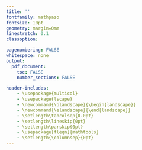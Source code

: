```yaml
---
title: ''
fontfamily: mathpazo
fontsize: 10pt
geometry: margin=0mm
linestretch: 0.1
classoption:

pagenumbering: FALSE
whitespace: none
output:
  pdf_document:
    toc: FALSE
    number_sections: FALSE

header-includes:
    - \usepackage{multicol}
    - \usepackage{lscape}
    - \newcommand{\blandscape}{\begin{landscape}}
    - \newcommand{\elandscape}{\end{landscape}} 
    - \setlength\tabcolsep{0.0pt}
    - \setlength\lineskip{0pt}
    - \setlength\parskip{0pt}
    - \usepackage[fleqn]{mathtools}
    - \setlength{\columnsep}{0pt}
---
```




\setlength\tabcolsep{0.0pt}
\setlength\lineskip{0pt}
\setlength\parskip{0pt}
\fontsize{6pt}{0pt}
\tiny
\setlength{\columnseprule}{0.1pt}
\begin{multicols}{4}



\textbf{calculous}

$(\frac{u}v)'=\frac{u'v-uv'}{v^2}$;
$(uv)'=u'v-uv'$, $\int{u}dv=uv-\int vdu$;

$(a^x)'=a^xln(a)$,$\int{a^x\ln{a}}=a^x$;
$\int xe^{x}dx=xe^{x}-\int e^{x}dx=xe^{x}-e^{x}$;

$(e^{ax})'=ae^{ax}$,$\int{e^{au}}=\frac1ae^{au}$;
$(x\ln{x}-x)'=\ln{x}$, $\int{\ln u}=u\ln u-u$;

$(x^n)'=nx^{n-1}$, $\int{x^n}=\frac{x^{n+1}}{n+1}$;
$(\ln x)'=\frac1x$, $\int\frac1{ax+b}=\frac{\ln|ax+b|}a$;

$\lim\limits_{n\to\infty}(1\pm\frac{a}n)^n=e^{\pm a}$, $\sum_{n=0}^\infty\frac{(tx)^n}{n!}=e^{tx}$;

$\Gamma(n)=(n-1)!=(n-1)\Gamma(n-1)$, $\Gamma(1/2)=\sqrt\pi$,

$\Gamma(-1/2)=-2\Gamma(1/2)$, $\Gamma(0)=\Gamma(-1)=\infty$;

$\Gamma(t) = \int_0^\infty x^{t-1}e^{-x}dx$, $\int_0^1 x^{a-1}(1-x)^{b-1}dx = \frac{\Gamma(a)\Gamma(b)}{\Gamma(a+b)}$;

$\sum_{n=0}^{\infty}{ar^n}=\frac{a}{1-r}, |r|<1$; $\sum_{k=0}^{n-1}{ar^n}=\frac{a(1-r^n)}{1-r}$;


\begin{tabular}{ l|l }
Finite                                    & Binomial \\
$\sum_{k=1}^n k=\frac{n(n+1)}{2}$         & $\sum_{k=0}^n \binom{n}{k} = 2^n$ \\
$\sum_{k=1}^n (2k-1)=n^2$                 & $\sum_{k=0}^n \binom{r+k}{k}=\binom{r+n+1}{n}$ \\
$\sum_{k=1}^n k^2=\frac{n(n+1)(2n+1)}{6}$ & $\sum_{k=0}^n \binom{k}{m}=\binom{n+1}{m+1}$ \\
$\sum_{k=1}^n k^3=(\frac{n(n+1)}{2})^2$   & $\sum_{k=0}^r \binom{m}{k}\binom{n}{r-k}=\binom{m+n}{r}$ \\
$\sum_{k=0}^n c^k=\frac{c^{n+1}-1}{c-1}$  & $\sum_{k=0}^n \binom{n}{k}a^{n-k}b^k = (a+b)^n$
\end{tabular}



\textbf{1 Basic}\hrulefill

$P(X\le y|X\ge c)=\frac{P(X\le y,X\ge c)}{P(X\ge c)}=\frac{P(c\le X\le y)}{1-P(X\le c)}=\frac{F(y)-F(c)}{1-F(c)}$

$\frac{5*0.99}{5*0.99+995*0.02}=0.1992$;


$Pois(3)$,$E[30-3X-X^2]=30-3EX-EX^2=9$;

$U(0,1)$,$E[Y]=E(E[Y|X])=\alpha+\beta EX^2=\alpha+\beta/3$



\dotfill

$\begin{cases} f_T(t)=\frac1{1.5}e^{-\frac1{1.5}t};0& v<5 \\P(V=5)=P(t<3)=\int_0^3dt=1-e^{-2}  & 5\le v<6 \\ P(V\le v)=P(2T<v)=\int_0^{v/2}dt=1-e^{-\frac{v}3} &6\le v\end{cases}$

\dotfill

$\frac29(x+1), -1\le x\le2$, $Y=X^2$; $P(Y\le y)=P(X^2\le y)=$

$\begin{cases}P(1\le X\le\sqrt y)=\int_1^{\sqrt y}f(x)dx=\frac{y}{9}+\frac{2\sqrt y}{9}-\frac13&x\ge1\\P(-\sqrt y\le X\le\sqrt y)=\int_{-\sqrt y}^{\sqrt y}f(x)dx=\frac{4\sqrt y}{9}& |x|\le1\end{cases}$
$f_Y(y)=\begin{cases}\frac{1}{9}+\frac{1}{9\sqrt y}&1\le y\le4\\\frac{2}{9\sqrt y}& 0\le y\le1\end{cases}$

\textbf{2.3 Moment}\hrulefill

$M_X(t)=E[e^{tX}]$

$\frac{e^t}{4-3e^t}\sim Geom(\frac14)$; 
$EX=\frac1p=4$; $VarX=\frac{1-p}{p^2}=12$; 
$\frac{\sigma}\mu=\frac{\sqrt3}2$ 

\dotfill

$Expo(1)$

$E[e^{tX_{(1)}}]=\int_0^\infty e^{tx}(ne^{-nx})dx=\frac{n}{n-t}\int_0^\infty(n-t)e^{-(n-t)x}dx$

\dotfill

$X=e^Z\sim LN(0,1)$; $(e^{n\mu+n^2\sigma^2/2})$
$M_Z(t)=e^{\frac{1}2t^2}$;

$E[X^n]=E[(e^Z)^n]=M_Z(n)=e^{\frac{1}2n^2}$;
$E[X^{1,2,3}]=e^{\frac12},e^2,e^{\frac92}$

skewness $E\frac{X-\mu^3}{\sigma^3}=(e+2)\sqrt{e-1}$


\textbf{Expo}\hrulefill

$X_1\sim \Gamma(\alpha_1,\beta)$, $X_2\sim \Gamma(\alpha_2,\beta)$, $U=\frac{X_1}{V=X_1+X_2}\sim Beta(\alpha_1,\alpha_2)$;

$X_1,X_2\sim Exp(1),\Gamma(1,1)$, 
$U\sim \beta(1,1),U(0,1)$;
$V\sim \Gamma(2,1)$,$xe^{-x}$

\dotfill

$X_1,X_2\sim Exp(\lambda)$, $Y=X_1-X_2\sim DExp(0,\lambda)$, $\frac\lambda2e^{-\lambda|x|}\forall x>0$

\dotfill

$X\sim Beta(\theta,1)$, $-\ln X\sim Expo(\theta)$, $-2\theta\sum\ln X\sim \Gamma(n,2),\chi^2_{2n}$

\textbf{DExp,Laplace}\hrulefill

$L(\theta|x)=2^{-n}e^{-\sum|x_i-\theta|}$; $\hat\theta_{MLE}=X_{((n+1)/2)}$ sample median 

$E[X_{((n+1)/2)}=\int_{-\infty}^{\theta}x\frac12e^{x-\theta}dx+\int_{\theta}^{\infty}x\frac12e^{-x+\theta}dx=\theta$



\textbf{Uniform}\hrulefill

$F\sim Unif(0,1),Beta(1,1)$; $-\ln F,-\ln(1-F)\sim Exp(1),Gamma(1,1)$;

\dotfill

$Unif(0,1)$, $U=Y-X$,$0<x<y<1$, $g(u,v)=1$,$0<v<1-u$,$f_U(u)=1-u$,$0<u<1$;
$f_{|U|}(u)=2(1-u)$;$E[|U|]=\frac13$;

\dotfill

$U(0,1)$, $U=Y_1+Y_2$,$0<u-v<1$, $u-1<v<u$; $J=1$; $f(u,v)=1$; 

$\begin{cases}f_U(u)=0;F_U(u)=0&o.w.\\\int_0^u=u ;\int_0^u=\frac{u^2}2&u\in(0,1)\\\int_{u-1}^1=2-u;F_U(1)+\int_{1}^u2u-\frac{u^2}2-1&u\in(1,2)\end{cases}$


\textbf{N}\hrulefill

$V[\bar X]=\frac{\sigma^2}{n}$; 
$E(Z^{2k})=\frac{(2k)!}{2^KK!}, k=1,2,..$;
$E(Z^{2k+1})=0$

$V[S^2]>CRLB>V[S_n^2]$;$\frac{2\sigma^4}{n-1}\ge\frac{2\sigma^4}{n}>\frac{2(n-1)\sigma^4}{n^2}$;

$E[S]=\sqrt{\frac{2\sigma^2}{n-1}}\frac{\Gamma(\frac{n}{2})}{\Gamma(\frac{n-1}{2})}\approx\sigma-\frac{\sigma}{4(n-1)}$;

$V[S]=\sigma^2-\frac{2\sigma^2}{n-1}\frac{\Gamma^2(\frac{n}{2})}{\Gamma^2(\frac{n-1}{2})}\approx\frac{\sigma^2}{2(n-1)}$

$E[\hat\sigma^2]=\frac{1}{n}\sum E[(x_i-\mu)^2]=\sigma^2$,$\mu$ known; 

$E[\hat\sigma^2]=\frac{E[\sum(x_i-\bar x)^2]}{n}=\frac{(n-1)E[S^2]}{n}=\frac{(n-1)\sigma^2}{n}$,$\mu$ unknown

\dotfill

$E[\Phi^{2}(z)]=V[\Phi(z)]+E[\Phi(z)]^{2}=\frac1{12}+\frac14=\frac13$;

$E[n\Phi^{n-1}(z)]=\int_0^1n\Phi^{n-1}\phi(z)dz=\int_0^1n\Phi^{n-1}d\Phi(z)=\Phi^n(z) |_{0}^{1}=1$;

\dotfill

*$Y|\theta\sim n(\theta,1)$,$\theta\sim n(0,1)$ $Y\sim N(0,2)$ $\theta|Y\sim N(\frac{y}2,\frac12)$

\dotfill

$\frac{Z_1}{Z_2}$;
$f(u)=\int_{-\infty}^{\infty}f(1)f(2)|v|dv=2\int_{0}^{\infty}=\frac{1}{\pi(u^2+1)}\sim Cauch(0,1)$

\dotfill


*$X\sim N(\mu,\sigma^2)\perp Y\sim N(\gamma,\sigma^2)$, $U=X+Y\perp V=X-Y$

Trans and  Or $M_U(t)=M_X(t)\cdot M_Y(t)$, $M_V(t)=M_X(t)\cdot M_Y(-t)$;

Or $Cov(X+Y,X-Y)=Cov(X,X)-Cov(Y,Y)=V[X]-V[Y]=0$

$U\sim N(\mu+\gamma,2\sigma^2)$;$V\sim N(\mu-\gamma,2\sigma^2)$ by factor or linear combi

$E[U]=E[X]+E[Y]=\mu+\gamma$;
$E[V],\mu-\gamma$;
$V[U]=V[X]+V[Y]=2\sigma^2$






\textbf{4.4 Beta-Bino}\hrulefill

$X|P\sim Bin(n,P)$, 
$P\sim Beta(\alpha,\beta)$;
$EX=E[E(X|P)]=E[nP]=n\frac{\alpha}{\alpha+\beta}$;

$VX=E[Var(X|P)]+Var[E(X|P)]=E[npq]+Var[np]=\frac{n\alpha\beta(\alpha+\beta+n)}{(\alpha+\beta)^2(\alpha+\beta+1)}$

$P\sim Beta(\frac12,\frac12)$, $EX=\frac{n}2$; $VX=\frac{n(n+1)}8$;

$P\sim Beta(1,1)$, $X\sim Unif(0,n+1)$, $P|X\sim Beta(x+1,n-x+1)$

\textbf{Pois-Bino}\hrulefill

$Pois(\lambda)$.$S_{10}=\sum^{10}_{i=1} X_i\sim Pois(10\lambda)$. 

$M_{S_{10}}(t)=\prod_{i=1}^{10}M_X(t)=[e^{\lambda(e^t-1)}]^{10}=e^{10\lambda(e^t-1)}$

$S_{10}=s=S_{4}+S_{6}$, $P(S_{4}|S_{10})=\frac{P(S_{4},S_{6}=s-S_{10})}{P(S_{10})}\sim Bino(s,\frac25)$

$Pois(\lambda)$, $Pois(3\lambda)$ $P(x|x+y=5)=\frac{P(x)P(y=5-x)}{P(x+y=5)}\sim Bino(5,\frac13)$;

\textbf{4.5 Cov Corr}\hrulefill

$Cov(X,Y)=\sigma_{XY}=E((X-\mu_X)(Y-\mu_Y))=E[XY]-\mu_X\mu_Y$;
$Cov(aX,bY)=abCov(X,Y)$;
$Cov(X,Y+Z)=Cov(X,Y)+Cov(X,Z)$;
$Cov(X,c)=0$;
$Cov(X,X)=E[X^2]-\mu_X^2$;
$X\perp Y$,$Cov(X+Y,X-Y)=Cov(X,X)-Cov(Y,Y)=V[X]-V[Y]$

$Cor(X,Y)=\frac{Cov(X,Y)}{\sqrt{Var(X)Var(Y)}}$,
$=\rho_{XY}=\frac{\sigma_{XY}}{\sigma_X\sigma_Y}$ 

$Cov[\bar X,X_n]=\frac{Cov[\sum X_i,X_n]}n=\frac{\sigma^2}{n}$;
$Cor[\bar X,X_n]=\frac{\sigma^2/n}{\sigma\sigma/\sqrt{n}}=\frac1{\sqrt{n}}$

\textbf{4.7 Inequity;Chebychev;Cauchy-Schwarz;Jensen}\hrulefill

$g(x)\ge0 \forall r>0$,
$P(g(X)\ge r)\le\frac{Eg(X)}{r}$;
$P(|x-\mu|<t\sigma)\ge1-\frac1{t^2}$;

$\sigma=3$, $t=2$; $P(-4<x<8)\ge\frac34$;
$\sigma=2$, $t=\frac52$,$P(-2<x<8)=\frac{21}{25}$

$|EXY|\le E|XY|\le(E|X|^2)^{\frac12}(E|Y|^2)^{\frac12}$;
$Cov(X,Y)\le \sigma^2_X\sigma^2_Y$;

Convex function $Eg(X)\ge g(EX)$


\textbf{5.4 Order}\hrulefill


$X_{(k)}=k\binom{n}{k}f(x)[F(x)]^{k-1}[1-F(x)]^{n-k}$;

$X_{(1)}=nf(x)[1-F(x)]^{n-1}$;
$X_{(n)}=nf(x)[F(x)]^{n-1}$

\dotfill

$U(0,1)$
$X_{(k)}\sim Beta(k,n-k+1)$;$X_{(1)}=n[1-x]^{n-1}$;$X_{(n)}=nx^{n-1}$

$EX_{(k)}=\frac{k}{n+1}$;$VarX_{(k)}=\frac{k(n-k+1)}{(n+1)^2(n+2)}$;


$P(n(1-Y_n)<y)=1-P(Y_n<1-\frac{y}n)=1-\int_0^{1-\frac{y}n}Y_ndy_n=$
$P(nY_1<y)=P(Y_1<\frac{y}n)=\int_0^{\frac{y}n}Y_1dy_1=1-(1-\frac{y}n)^n$;

Or transf $W_1=ny_1$,$f(w)=f(\frac{w}n)|\frac{dy}{dw}|=n(1-\frac{w}n)^{n-1}\frac1{n}$;

$W_n=n(1-Y_n)$,$f(w_n)=f(1-\frac{w}n)|\frac{dy}{dw}|=n(1-\frac{w}n)^{n-1}\frac1{n}$


$\lim\limits_{x\to\infty}nY_1=\lim\limits_{x\to\infty}n(1-Y_n)=1-e^{-y}\sim Expo(1)$ 

\dotfill

$U(0,\theta)$:
$X_{(n)}=\frac{n}{\theta}(\frac{x}\theta)^{n-1}\sim Beta(n,1)$; 
$V[X_{n}]=\frac{n\theta^2}{(n+1)^2(n+2)}$; 

$EX_{(n)}=\frac{n\theta}{n+1}$, $E[\frac{n+1}{n}X_{(n)}]=\theta$;
$E[\frac{n+2}{n}X_{(n)}^2]=\theta^2$is UMVUE

\dotfill

$Expo(\lambda)$:
$X_{(1)}=n\lambda e^{-n\lambda x}\sim Expo(n\lambda)$


\textbf{5.5 Convergence}\hrulefill

CLT $\frac{\sqrt{n}(\bar X_n-\mu)}{\sigma}\overset{\mathcal{D}}\to N(0,1)$;
Stein $n(\theta,\sigma^2)$,$E[g(X)(X-\theta)]=\sigma^2E[g'(X)]$;


\textbf{Delta Method}: if$\sqrt n(Y_n-\theta)\overset{D}{\to}N(0,\sigma^2)$,

$g'(\theta)\neq0$,
$\sqrt n[g(Y_n)-g(\theta)]\overset{D}{\to}N(0,\sigma^2[g'(\theta)]^2)$

$g'(\theta)=0$,
$\sqrt n[g(Y_n)-g(\theta)]\overset{D}{\to}\sigma^2\frac{g''(\theta)}2\chi^2_1)$

\dotfill

*$g(\mu)=\frac1{\mu}$, $E_\mu(\frac1{X})\approx\frac1{\mu}$,$Var_\mu(\frac1{X})\approx(\frac1{\mu})^4Var_\mu(X)$

$\sqrt n(\frac1{\bar X}-\frac1{\mu})\overset{D}{\to}N(0,(\frac1{\mu})^4Var_\mu[X_1])$

$\widehat Var[\frac1{\bar X}]\approx(\frac1{\bar X})^4S^2$, 
$\frac{\sqrt n(\frac1{\bar X}-\frac1{\mu})}{(1/\bar X)^2S}\overset{D}{\to}N(0,1)$

\dotfill

*$Exp(\lambda)$, $\sqrt n(\bar X_n-\frac1{\lambda})\overset{D}{\to}N(0,\frac1{\lambda^2})$,
$g(u)=u^2$, $g'(u)=2u\neq0$
$\sqrt{n}(\bar X_n^2-(\frac1{\lambda})^2)\to n(0,\frac4{\lambda^4})$

\dotfill

*$Pois(\mu)$,$g(\bar X_n)=e^{-\bar X_n}$, $g(\mu)=e^{-\mu}$, $g'(\mu)=-e^{-\mu}\neq0$

$\sqrt{n}(e^{-\bar X_n}-e^{-\mu})\to n(0,\frac{[(e^{-\mu})']^2}{I(\mu)})=n(0,\mu e^{-2\mu}))$


\textbf{6.2.1 Suffi;6.2.2 Mini Suffi;6.2.3 Ancillary Stat}\dotfill

$\frac{\prod f(x|\theta)}{g(t|\theta)}=h(\vec x)$free of $\theta$;$\frac{f(x|\theta)}{f(y|\theta)}$ constant fn of $\theta$ if $T(\mathbf{x})=T(\mathbf{y})$\dotfill

$g_a(\theta)=\theta+a$, $[Y_n-\bar Y](g_a(\theta))=Y_n+a-\frac{\sum(Y_i+a)}n=Y_n-\bar Y$
is invariant under location parameter$\theta$,$g(x|\theta)=f(x-\theta)$

\textbf{6.2.4 Compl Suffi; Basu}\dotfill

$E[g(t)]=0$. $\forall\lambda$ iff $P(g(t)=0)=1$;

$f(x|\vec\theta)=h(x)c(\vec \theta)e^{\sum^k_{j=1}W_j(\vec \theta)t_j(x)}$, 
t free of $\theta$ W open set in $\mathbb R^k$;

Expo familiy $t/n=\bar Y$ is comp/suff, indep with $Y_n-\bar Y$

\textbf{7 Point Estimation}\hrulefill

\textbf{7.2.1 MoM}\dotfill

\textbf{7.2.2 MLE}\dotfill

*$F(x)=(\frac{x}\theta)^2, 0\le x<\theta$

$\max L(\theta)=2^n\theta^{-2n}\prod x_i I_{(-\infty,\theta)}(x_{(n)})I_{(0,\infty)}(x_{(1)})$

$\min\hat\theta_{MLE}=X_{(n)}=nf()[F()]^{n-1}=\frac{2n}{\theta^n}x^{2n-1}\sim Beta(2n,1)$ 

$EX_{(n)}=\frac{2n}{2n+1}\theta$;Or $=\int_0^\theta xf_{X_{(n)}}(x)dx$

$\lim\limits_{n\to\infty}[EX_{(n)}-\theta]=0$; $\lim\limits_{n\to\infty}P(X_{(n)}-\theta)\ge\varepsilon)=0$;

$\lim\limits_{n\to\infty}V[X_{(n)}]=\lim\limits_{n\to\infty}\frac{n}{(2n+1)^2(n+1)}\theta^2=0$

\textbf{7.2.3 Bayes estimator}\dotfill

$X_n$iid$Expo(\theta)$, $\pi(\theta)\sim Expo(\lambda)$

$\pi(\theta|\vec x)=\frac{g(\vec x|\theta)}{m(\vec x)}=\frac{f(\vec x|\theta)h(\theta)}{\int g(\vec x|\theta)d\theta}\propto L(\theta)h(\theta)\sim \Gamma(n+1,\frac{1}{\lambda+\sum x_i})$

$\mathcal{L}_\theta(\hat\theta)=(\hat\theta-\theta)^2$; $\min$Posterior risk $E[\mathcal{L}_\theta(\hat\theta|\vec x)]$, Posterior mean $\hat\theta_{L_2Bayes}=E[\pi(\theta|\vec x)]=\frac{n+1}{\lambda+\sum x_i}=\frac{\lambda(\frac1\lambda,E[\theta])}{\lambda+n\bar x}+\frac{n\bar x(\frac1{\bar x},\hat\theta_{MLE})}{\lambda+n\bar x}$



\textbf{7.3.1 MSE}\dotfill


$MSE=V[S_k^2]+Bias^2=[\frac{2(n-1)}{k^2}+(\frac{n-1}{k}-1)^2]\sigma^4$;

$S_k^2=\frac{\sum(X_i-\bar X)^2}k$;$\frac{\partial MSE}{\partial k}\overset{set}=0$,$S_{n+1}^2\min(MSE)$


\textbf{7.3.2 CRLB}\dotfill

$Var_\theta W(\vec X)\ge\frac{(\frac{d}{d\theta}E_\theta W(\vec X))^2}{nE_\theta\left[(\frac{\partial}{\partial\theta}\ln f(X|\theta))^2\right]}=\frac{[\tau'(\theta)]^2}{nI_\theta}$

\dotfill

*$Expo(\theta)$,median$0.5=\int_0^{\tilde x}f()dx$,$\tilde x=\frac{\ln2}{\theta}$;

$90^{th}$ $\int_0^{g(\theta)}dx=0.9$;$g(\theta)=\frac{\ln10}{\theta}$,
$VX_{(90)}\ge\frac{g'(\theta)^2}{nI_{\theta}}=\frac{(\ln10)^2}{n\theta^2}$

\dotfill

*$N(\mu,\sigma^2)$,$\frac{X_{(95)}-\mu}{\sigma}=Z_{(95)}=1.645$; $X_{(95)}=\mu+1.645\sigma$;

$\frac{d}{d\mu}X_{(95)}=1$; $V[\hat\mu_{(95)}]\ge\frac{\sigma^2}{n}$

$\frac{d}{d\sigma}X_{(95)}=1.645$; $V[\hat\sigma^2_{(95)}]\ge\frac{1.645^2\cdot2\sigma^4}{n}>\frac{2\sigma^4}{n}$



\textbf{7.3.3 UMUVE;Rao-Blackwell;Lehmann-Scheffe}\dotfill

T Suffi for $\theta$, $EW=\tau(\theta)$, $\phi(T)=E[W|T]$, then $E\phi(T)=\tau(\theta)$, $V_\theta\phi(T)\le V_\theta W$.

$T$ Compl/Suffi for $\theta$, $E\phi(T)=\tau(\theta)$, $\phi(T)$ is UMVUE of $\tau(\theta)$

\dotfill

$Pois(\lambda>0)$,$T=\sum x_i\sim Pois(n\lambda)$ Compl/Suffi;

$E[\frac{T}n]=\lambda$; 
$E[T^2-T]=VT+ET^2-ET=n^2\lambda^2$;

$\delta(x_i)=\begin{cases}1&X_1=0,1,k\\0&X_1\neq0,1,k\end{cases}$, $\sum_{i=2}^n x_i\sim Pois((n-1)\lambda)$

$E(\delta|t)=\frac{P(x_i=0,1,k)P(\sum_{i=2}^n x_i=t,t-1,t-k)}{P(\sum_{i=1}^n x_i=t)} \sim Bino(t,\frac1n)$

$=(\frac{n-1}{n})^t$,
$\frac{t(n-1)^{t-1}}{n^t}$,
$\frac{t!}{k!(n-k)!}\frac{(n-1)^{t-k}}{n^t}$

\dotfill

$Bino(n,p)$, $Y$ Compl/Suffi
$E[\frac{Y}n]=p$;
$E[\frac{Y^2-Y}{n^2-n}]=p^2$;

$E[\frac{Y(n-Y)}{n(n-1)]}=pq$;
$E[\frac{Y!(n-Y)!}{(Y-k)!(k-Y)!k!(n-k)!}]=\binom{n}{k}p^k(1-p)^{n-k}$


\textbf{7.3.4 Loss function}\dotfill

absolute error loss $L(\theta,a)=|a-\theta|$

squared error loss $L(\theta,a)=(a-\theta)^2$

binary loss $L(\theta,a_0)=\begin{cases}0&\theta\in\Theta_0\\1&\theta\in\Theta^c_0\end{cases}$



\textbf{8 Hypo test;Neyman-Pearson;MLR;Karlin-Rubin}\hrulefill



Size:$\alpha=P_{H_0}(RR)$ Power:$\beta=1-\alpha=P_{H_1}(RR)$

$H_0:\theta=\theta_0$,$H_1:\theta=\theta_1$,$\theta_0<\theta_1$, RR  $\Lambda=\frac{L(\theta_0)}{L(\theta_1)}<C$ is MP

Expo family $g(t|\theta)=h(t)c(\theta)e^{W(\theta)t}$ T has MLR.

T free of $\theta$ is Suffi, $\Lambda=\frac{L(\theta_0)}{L(\theta_1)}$ has $\nearrow$ MLR in T,$T\le C$ $\Lambda\searrow$,$T\ge C$, $P_{H_0}(RR)=\alpha$ is UMP

\dotfill

*$Beta(\theta,\theta)$,$H_0:\theta=1$, $H_1:\theta=2$ One Obs $X_1<\frac23$.

$\alpha=P_{\theta_0}(x_1<\frac23)=\int_0^{\frac23}f(x|\theta_0)=\frac23$

$\beta=1-P_{\theta_1}(x_1<\frac23)=1-\int_0^{\frac23}f(x|\theta_1)=\frac7{27}$

\dotfill

*$X_m\sim Expo(\frac1\theta_1)$,$Y_n\sim Expo(\frac1\theta_2)$
$H_0:\theta_1=\theta_2$, $H_1:\theta_1\neq\theta_2$;

$\hat\theta_{MLE}=\frac{\sum x_i+\sum y_i}{m+n}$;
$\hat\theta_{1}=\frac{\sum x_i}{m}$;
$\hat\theta_{2}=\frac{\sum y_i}{n}$

$T=\frac{\sum x_i}{\sum x_i+\sum y_i}\sim\frac{\Gamma(m,\theta_1)}{\Gamma(m,\theta_1)+\Gamma(n,\theta_2)}$

$\Lambda=\frac{(m+n)^{m+n}}{m^mn^n}T^m(1-T)^n\propto Beta(m+1,n+1)\le C'$

\dotfill


*$N(\mu,25)$,$H_0:\mu=50$,$H_1:\mu=55$; $Z_{0.05}=1.645$,$Z_{0.1}=1.28$;

$P_{H_0}(\bar X_n\ge c)=0.05$ $P_{H_1}(\bar X_n\ge c)=0.90$

$n=[\frac{(Z_\alpha+Z_\beta)\sigma}{\delta=\mu_1-\mu_0}]^2=[\frac{(1.645+1.28)5}{55-50}]^2=8.56\approx9$

\dotfill


*$N(\theta,1)$,$N(3\theta,1)$;$H_0:\theta\le0$, $H_1:\theta>0$;T:$\bar X+3\bar Y\sim n(10\theta,\frac{10}m)$,$\Lambda\searrow$

$\sqrt{\frac{m}{10}}(\bar X+3\bar Y-10\theta)\overset{\mathcal{D}}\to n(0,1)$;
$P_{\theta_0}(\sqrt{\frac{m}{10}}(\bar X+3\bar Y-10\theta_0>Z_{\alpha})=\alpha$;

$\beta=P_{\theta_1}(\sqrt{\frac{m}{10}}(\bar X+3\bar Y-10\theta_1>Z_{\alpha}-(\theta_1-\theta_0)\sqrt{10m}$

\dotfill


*$Pois(\lambda)$  $H_0:\lambda\le1$,$H_1:\lambda>1$
$\Lambda=(\frac{\lambda_0}{\lambda_1})^{\sum x_i}e^{n(\lambda_1-\lambda_0)}<C$

$T=\sum x_i\sim Pois(n\lambda)$; $\Lambda\searrow$ $\alpha=P_{\theta_0}(T>C)=0.05$

set $\lambda=1$ $\max\Lambda$, $P_{\theta_0}(T>4)<0.05$\dotfill


*$\theta x^{\theta-1}\sim Beta(\theta,1)$,$-\ln x\sim Expo(\theta)$,$-2\theta\sum\ln x\sim \Gamma(n,2),\chi^2_{2n}$

$\beta=P_{\theta_1}(X>0.5)=1-\int_0^{0.5}\theta x^{\theta-1}dx=1-0.5^\theta$

$H_0:\theta=1$, $H_A :\theta>1$;$\Lambda\nearrow$ $P_{H_0}(-\ln y\le C)=\alpha$

\dotfill


*$e^{-(x-\theta)},n=10$;
$H_0:\theta=0$, $H_1:\theta>0$;
$T=X_{(1)}\ge C$

Let$Y=X-\theta$, $Y_{(1)}\sim Expo(10), \Gamma(1,\frac1{10})$; $20Y_{(1)}\sim \chi^2_2$;

$P_{H_0}(X_{(1)}\ge C)=P_{H_0}(20Y_{(1)}\ge 20C)\overset{set}=0.05$,$20C=5.991$;

$P_{H_1}(X_{(1)}\ge 0.2996)=P_{H_1}(Y_{(1)}\ge -0.7)=1$, 
$\min\beta$ at $H_0$ is unbia

\dotfill

*$Expo(\frac1\mu)$; $H_0:\mu=5$,$H_1:\mu\neq5$

$\Lambda=\frac{L(\mu_0)}{L(\mu_1)}=(\frac{\mu_1}5)^ne^{(\frac1{\mu_1}-\frac15)\sum x_i}\le c$

$\mu_1<5$,$\Lambda\nearrow$, $\sum x_i\le c'$;
$\mu_1>5$,$\Lambda\searrow$, $\sum x_i\ge c'$;

$T=\sum x_i\sim Gamma(10,\mu)$, $\frac{2}{\mu}T\sim\chi^2_{20}$;

$P_{H_0}(\frac{2T}{5}\le \chi^2_{20,0.975}(9.59))+P_{H_0}(\frac{2T}{5}\ge \chi^2_{20,0.025}(34.2))=0.05$;

$P_{H_1}(\frac{2T}{\mu_1}\le \frac{5\chi^2_{20,0.975}}{\mu_1})+P_{H_1}(\frac{2T}{\mu_1}\ge \frac{5\chi^2_{20,0.025}}{\mu_1})$

\dotfill


*$Unif(\theta,\theta+1)$,$H_0:\theta=0$,$f(z)=f(x_1+x_2)=z,z<1;2-z,z>1$

$\alpha=P_{H_0}(x_1+x_2>c)=P_{H_0}(x_1>0.95)$;

$\int_{c}^{2}f(z)dz=\frac{c^2}2-2c+2=\int_{0.95}^{1}f(x)dx=0.05$

$c=\frac{2}{1}\pm\sqrt{2^2-4\cdot\frac12\cdot1.95}$, choose $2-0.3162=1.6838$



**10 Consistency**\hrulefill

Asym unbiased $\lim\limits_{n\to\infty}Bias(\hat\theta)=0$

$\lim\limits_{n\to\infty}Var_\theta[W_n]=0$, $\lim\limits_{n\to\infty}Bias_\theta[W_n]=0$,

$\lim\limits_{n\to\infty}P(\tau(\hat\theta_{MLE})-\tau(\theta)\ge\varepsilon)=0$

**10 Efficiency**\hrulefill

$\lim\limits_{n\to\infty}\frac{CRLB}{Var(\hat\theta)}$; ARE: $\lim\limits_{n\to\infty}\frac{Var(\hat\theta_2)}{Var(\hat\theta_1)}$

Asym effi of MLE: $\sqrt n[\tau(\hat\theta_{MLE})-\tau(\theta)]\overset{D}{\to}N(0,\frac{1}{I_{\theta}})$


**Classical**\hrulefill

$f(x;\theta)=(\theta+1)x^\theta, 0<x<1$,$Beta(\theta+1,1)$;$H_0:\theta=0.5$,$H_1:\theta>0.5$

$\hat\theta_{MoM}=\frac{2\bar X-1}{1-\bar X}$;
$\hat\theta_{MLE}=\frac{n}{-\sum\ln x_i}-1$;
$\hat\theta_U=\frac{n-1}{-\sum\ln x_i}-1$;

CRLB $\frac{(\theta+1)^2}{n}$;
$\sqrt{n}(\hat\theta-\theta)\sim N(0,(\theta+1)^2)$

$\Lambda=\frac{L(\theta_0)}{L(\theta_1)}=e^{(\theta_1-0.5)(-\sum x_i)}\le C$ $\nearrow$ MLR, T suff

$-\ln x^\sim Expo(\theta+1)$, $-2(\theta+1)\sum\ln x\sim Gamma(n,2),\chi^2_{2n}$,$n=10$

$P_{H_0}(-3\sum\ln x_i\le \chi^2_{20,0.95}(10.851))=0.05$

$P_{H_1=1}(-4\sum\ln x_i\le\frac43* 10.851)=1-0.806$

\dotfill

***$f(x;\theta)=\theta(x+1)^{-\theta-1},\ x>0,\theta>2$;
Let $y=\ln(x+1)$, $x=e^y-1$, $\frac{dx}{dy}=e^y$, $Y=\theta e^{-\theta y}\sim Expo{\theta}, Gamma(1,\frac1\theta)$

$\hat\theta_{MOM}=\frac{1+\bar X}{\bar X}$;
$\hat\theta_{MLE}=\frac{n}{\sum\ln(x+1)}$
$\hat\theta_{U}=\frac{n-1}{\sum\ln(x+1)}$
$CRLB=\frac{\theta^2}{n}$


$E[\hat\theta_{MLE}]=\frac{n\theta}{n-1}$, $Bias=\frac{\theta}{n-1}$;
$E[\hat\theta_{MLE}^2]=\frac{n^2\theta^2}{(n-1)(n-2)}$; 
$V[\hat\theta_{MLE}]=\frac{n^2\theta^2}{(n-1)^2(n-2)}$;
$MSE=\frac{n+1}{(n-1)^2}\theta^2$;

$\lim\limits_{n\to\infty}\frac{CRLB}{V\hat\theta_{U}}=\lim\limits_{n\to\infty}\frac{n-2}{n}=1$

$H_0:\theta=3$,$H_1:\theta=4$$P_{H_0}(6\sum\ln(x+1)<\chi^2_{2n,\alpha})=\alpha$ is UMP

\dotfill


$f(x,y)=6(y-x)$,$0<x<y<1$,$Z=\frac{X+Y}2$,$W=Y$; $z<w<2z$;

$|J|=2$,$g(z,w)=24(w-z)$,$g(z)=\int_{z}^{2z}g(z,w)dw=12z^2, 0<z<\frac12$;
$f_{Z}(z)=\int_{z}^{1}g(z,w)dw=12(z-1)^2, \frac12<z<1$

\dotfill


*$f(y_1,y_2)=c(1-y_2)$,$0\le y1\le y2\le 1$;$\int_0^1\int_0^{y_2}dy_1dy_2=1$, $c=6$;

$f(y_1)=\int_{y_1}^1dy_2=3(y_1-1)^2$;
$f(y_2)=\int_0^{y_2}dy_1=6(y_2-y_2^2)$

\resizebox{1\hsize}{!}{$P(Y_1\le\frac12|Y_2\le\frac34)=\frac{P(Y_1\le\frac12, Y_2\le\frac34)}{P(Y_2\le3/4)}=\frac{P(Y_1\le\frac12, Y_2\le\frac12)+P(Y_1\le\frac12, \frac12\le Y_2\le\frac34)}{P(Y_2\le3/4)}$}

$=\frac{\int_0^{\frac12}\int_0^{y_2}f(,)dy_1dy_2+\int_{\frac12}^{\frac34}\int_0^{\frac12}f(,)dy_1dy_2}{\int_{0}^{3/4}f_{Y_2}(y_2)dy_2}=\frac{25/32}{27/32}=25/27$



\dotfill


*$f(y_1,y_2)=C=2$,$0\le y_1\le y_2\le 1$;
$\int_0^1\int_0^{y_2}$;

$f_{Y_1}=2-2y_1$;$f_{Y_2}=2y_2$

$E[Y_1+Y_2]=\int_0^1y_1(2-2y_1)dy_1+\int_0^1y_2(2y_2)dy_2=\frac13+\frac12=1$

$P(Y_1\le\frac34|Y_1>\frac13)=\frac{\int_{1/3}^{3/4}}{1-\int_0^{1/3}}=\frac{55}{64}$

\dotfill

*$f(x;y)=Cxy$, $0\le x\le 2$, $0\le y\le 2$, $x+y\le 2$;

$0<x<2-y<2$,$0<y<2-x<2$;
$\int_0^2\int_0^{2-x}$, $c=\frac32$;

$f(x)=\int_0^{2-x}f(x,y)dy=\frac34x(x-2)^2$; $f(y)$same

$P(X<Y)=P(X<Y,Y<1)+P(X<Y,Y>1)=P(X<Y<1)+P(X<2-Y,1<Y<2)$
$=\int_0^1\int_0^{y}dxdy+\int_1^2\int_0^{2-y}dxdy=\frac12$

\end{multicols}

\newpage
\onecolumn
\setlength\tabcolsep{0.1pt}
\setlength\lineskip{0pt}
\setlength\parskip{0pt}
\fontsize{6pt}{0pt}
\scriptsize

\begin{tabular}{ l|p{0.18\linewidth}|l|p{0.2\linewidth}|p{0.2\linewidth} }
   $D$   &$E;EX^2;V$&$f(x);F(x),P(X\le x)$&$MLE;T;I$&$M_x(t);M'(t);M''(t);M^n(t)$\\\hline
$Bern(p)$&$p$;$p$;$pq$&$p^xq^{1-x},x=1,0$&$\bar X$;$\sum x_i\sim Bino(n,p)$;$1/pq$&$pe^t+q$\\\hline
$Bino(n,p)$&$np$;$np(np+q)$;$npq$&$\binom{n}{x}p^x q^{n-x}$,$x=0,1..n$;&$\bar X$or$k\ge X_{(n)}$;$\sum x_i\sim Bino(n,p)$;$1/pq$&$(pe^t+q)^n$\\\hline
$Geom(p)$&$1/p$;${(p+2q)}/{p^2}$;$q/p^2$&$pq^{x-1}$,$x=1,2,..$;$1-q^x$&$1/\bar X$;$\sum x_i$;&$\frac{pe^t}{1-qe^t},t<-\ln{q}$;$\frac{pqe^t}{(1-qe^t)^2}$;$\frac{2pqe^t}{(1-qe^t)^3}-M'(t)$\\\hline
$NBino(r,p)$&$r/p$; ;$rq/p^2$&$\binom{x-1}{r-1}p^rq^{x-r}$,$x=r,r+1..$&$\bar X$;$\sum x_i$&$(\frac{pe^t}{1-qe^t})^r,t<\ln q$\\\hline
$HGeom(N,m,k)$&$\frac{km}N$; ;$\mu\frac{(N-m)(N-k)}{N(N-1)}$&${\binom{m}{x}\binom{N-m}{k-x}}/{\binom{N}{k}}$\\\hline
$Pois(\mu)$&$\mu$;$\mu$;$\mu^2+\mu$&$\frac{\mu^x}{x!}e^{-\mu}$,$x=0,1..$;$e^{-\mu}\sum_{i=0}^x\frac{\mu^i}{i!}$&$\bar X$;$\sum x_i$;$1/\mu$&$e^{\mu(e^t-1)}$;$\mu e^tM(t)$;$\mu e^t(1+\mu e^t)M(t)$\\\hline
$Unif(n)$&$\frac{n+1}2$;$\frac{(n+1)(2n+1)}{6}$;$\frac{n^2-1}{12}$&$\frac{1}n$,$x=1,2..n$,$n=b-a+1$;$\frac{x-a+1}n$&;$X_n$Comp&$\frac1n\sum_{i=1}^n{e^{ti}}$,$\frac{e^{at}-e^{(b+1)t}}{n(1-e^t)}$\\\hline
$Unif(a,b)$&$\frac{a+b}{2}$; ;$\frac{(b-a)^2}{12}$&$\frac{1}{b-a}$,$x\in(a,b)$;$\frac{x-a}{b-a}$&$\min{x_{(1)},x_{(n)}}$;R ancillary&$\frac{e^{tb}-e^{ta}}{t(b-a)}$\\\hline
$Norm(\mu,\sigma^2)$&$\mu$;$\mu^2+\sigma^2$;$\sigma^2$&$\frac{1}{\sigma\sqrt{2\pi}} e^{-\frac{(x-\mu)^2}{2\sigma^2}}$&&$e^{\mu t +\frac{\sigma^2t^2}2}$; $(\mu+\sigma^2t)M(t)$;$[(\mu+\sigma^2t)^2+\sigma^2]M(t)$\\\hline
$SNorm(0,1)$&$0$;$1$;$1$&$\frac{1}{\sqrt{2\pi}}e^{-\frac{x^2}2}$&&$e^{\frac{t^2}2}$\\\hline
$LNorm(\mu,\sigma^2)$&$e^{\mu+\frac{\sigma^2}2}$;$e^{2\mu+2\sigma^2}$;$E^2X(e^{\sigma^2}-1)$&$\frac{1}{x\sigma \sqrt{2\pi}}e^{\frac{-(\ln x-\mu)^2}{2\sigma^2}}$&$\hat\mu=\frac1n\sum\ln x_i$,$\hat\sigma^2=\frac1n\sum\ln(x_i-\hat\mu)^2$&$EX^n=e^{n\mu+n^2\sigma^2/2}$\\\hline
$Cauchy(\theta,\sigma^2)$&&$\frac{1}{\pi\sigma}\frac1{1+(\frac{x-\theta}{\sigma})^2}$&&\\\hline
$DExpo(\mu,\sigma^2)$&$\mu$;$\mu^2+2\sigma^2$;$2\sigma^2$&$\frac{1}{2\sigma} e^{-|\frac{x-\mu}{\sigma}|}$&$\hat\mu=median$,$\hat\sigma=\frac1n\sum|x_i|$&$\frac{e^{\mu t}}{1-\sigma^2t^2}$\\\hline
$Expo(\beta)$&$\beta$; ;$\beta^2$&$\frac1{\beta} e^{-\frac{x}\beta},x \in (0,\infty)$;$1-e^{-\lambda x}$&$1/\bar X$;$\sum x_i$;mean$^2$&$\frac{\lambda}{\lambda-t},t<\lambda$,$\frac{1}{1-\beta t}$;$\beta(1-\beta t)^{-2}$;$2\beta^2(1-\beta t)^{-3}$\\\hline
$Gamm(\alpha,\beta)$&$\alpha\beta$; ;$\alpha\beta^2$;&$\frac{1}{\Gamma(a)\beta^{\alpha}}x^{a-1}e^{-x/\beta}$&$\prod x_i$,$\sum x_i$&$(\frac{1}{1-\beta t})^a, t <\frac1\beta$;$EX^n=\frac{\beta^n\Gamma(\alpha+n)}{\Gamma\alpha}$\\\hline
$Beta(a,b)$&$\frac{a}{a+b}$;$\frac{a(a+1)}{(a+b)(a+b+1)}$;$\frac{ab}{(a+b)^2(a+b+1)}$&$\frac{\Gamma(a+b)}{\Gamma(a)\Gamma(b)}x^{a-1}(1-x)^{b-1}$&&$B(\alpha,\beta)=\frac{\Gamma(\alpha)\Gamma(\beta)}{\Gamma(\alpha+\beta)}$,$x\in(0,1)$;$\frac{\Gamma(\alpha+n)\Gamma(\alpha+\beta)}{\Gamma(\alpha+\beta+n)\Gamma(\alpha)}$\\\hline
$\chi_p^2$&$p$;$2p+p^2$;$2p$&$\frac{1}{\Gamma \frac{p}2 2^{\frac{p}2}}x^{\frac{p}2-1}e^{-\frac{x}2}$&;$\sum\ln x_i$;&$(1-2t)^{-p/2}, t<\frac12$\\\hline
$t_p$&$0,p>1$; ;$\frac{p}{p-2},p>2$&$\frac{\Gamma(\frac{p+1}2)}{\Gamma(\frac{p}2)\sqrt{p\pi}}(1+\frac{x^2}{p})^{-\frac{p+1}2}$
$F$&$\frac{q}{q-2},q>2$;;$2(\frac{q}{q-2})^2\frac{p+q-2}{p(q-4)},q>4$&$\frac{\Gamma(\frac{p+q}2)}{\Gamma(\frac{p}2)\Gamma (\frac{q}2)}(\frac{p}q)^{\frac{p}2}\frac{x^{\frac{p}2-1}}{(1+\frac{p}qx)^{\frac{p+q}2}}$,$x>0$\\\hline
$Arcsine$&$\frac{1}2$; ;$\frac{1}8$&$\frac{1}{\pi\sqrt{x(1-x)}}$,$x\in[0,1]$;$\frac{1}{\pi\arcsin\sqrt x}$&&$Beta(\frac{1}2,\frac{1}2)$\\\hline
$Dirichlet$&$\frac{a_i}{\sum_ka_k}$$\sum_{i=1}^kx_i=1$;;$\frac{a_i(a_0-a_i)}{a_0^2(a_0+1)}$&$\frac1{B(a)}\Pi_{i=1}^kx_i^{a_i-1}$,$x\in(0,1)$,$B(a)=\frac{\Pi_{i=1}^k\Gamma(a_i)}{\Gamma(\sum_{i=1}^ka_i)}$&&$Cov(X_i,X_j)=\frac{-a_ia_j}{a_0^2(a_0+1)}$,$a_0=\sum_{i=1}^ka_i$\\\hline
$Weibull(\gamma,\beta)$&\shortstack{$\beta^{1/\gamma}\Gamma(1+1/\gamma)$;;\\$\beta^{2/\gamma}[\Gamma(1+2/\gamma)-\Gamma^2(1+1/\gamma)]$}&$\frac\gamma\beta x^{\gamma-1}e^{-\frac{x^\gamma}\beta}$;$1-e^{-(\frac{x}\beta)^\gamma}$&$x^\gamma$,$\sum x^\gamma$,$\sum\ln x$&;;$\beta^{\frac{n}\gamma}\Gamma(1+\frac{n}\gamma)$\\\hline

$Pareto(\alpha,\beta)$&$\frac{\beta\alpha}{\beta-1}$,$\beta>1$;;$\frac{\beta\alpha^2}{(\beta-1)^2(\beta-2)}$,$\beta>2$&$\frac{\beta\alpha^\beta}{x^{\beta+1}}$;$1-(\frac{\alpha}{x})^\beta$,$x\ge\alpha$&\shortstack{$\hat\alpha=\min x_i$,$\hat\beta=\frac{n}{\sum\ln(x_i/x_{(1)})}$;\\$\sum x_i$comp/suff;$1/\beta^2$}&
\end{tabular}



\begin{landscape}
\end{landscape}